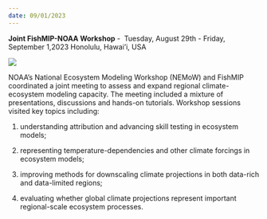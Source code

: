 ```yaml
---
date: 09/01/2023
---
```


**Joint FishMIP-NOAA Workshop** -  Tuesday, August 29th - Friday, September 1,2023 Honolulu, Hawai'i, USA

![](/fishmip_at_nemow.jpeg)

NOAA's National Ecosystem Modeling Workshop (NEMoW) and FishMIP coordinated a joint meeting to assess and expand regional climate-ecosystem modeling capacity. The meeting included a mixture of presentations, discussions and hands-on tutorials. Workshop sessions visited key topics including:

(1) understanding attribution and advancing skill testing in ecosystem models;

(2) representing temperature-dependencies and other climate forcings in ecosystem models;

(3) improving methods for downscaling climate projections in both data-rich and data-limited regions;

(4) evaluating whether global climate projections represent important regional-scale ecosystem processes.
